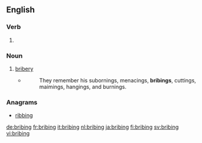 ==English==

===Verb===
{{head|en|present participle}}

# {{present participle of|bribe|lang=en|nocat=1}}

===Noun===
{{en-noun}}

# [[bribery]]
#* {{w|William Cobbett}}
#*: They remember his subornings, menacings, '''bribings''', cuttings, maimings, hangings, and burnings.

===Anagrams===
* [[ribbing#English|ribbing]]

[[de:bribing]]
[[fr:bribing]]
[[it:bribing]]
[[nl:bribing]]
[[ja:bribing]]
[[fi:bribing]]
[[sv:bribing]]
[[vi:bribing]]